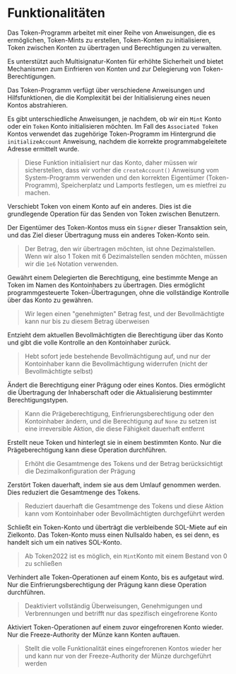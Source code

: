 
# Funktionalitäten

Das Token-Programm arbeitet mit einer Reihe von Anweisungen, die es ermöglichen, Token-Mints zu erstellen, Token-Konten zu initialisieren, Token zwischen Konten zu übertragen und Berechtigungen zu verwalten.

Es unterstützt auch Multisignatur-Konten für erhöhte Sicherheit und bietet Mechanismen zum Einfrieren von Konten und zur Delegierung von Token-Berechtigungen.

<ArticleSection name="Initialisierung eines Kontos" id="intializing-an-account" level="h2" />

Das Token-Programm verfügt über verschiedene Anweisungen und Hilfsfunktionen, die die Komplexität bei der Initialisierung eines neuen Kontos abstrahieren.

Es gibt unterschiedliche Anweisungen, je nachdem, ob wir ein `Mint` Konto oder ein `Token` Konto initialisieren möchten. Im Fall des `Associated Token` Kontos verwendet das zugehörige Token-Programm im Hintergrund die `initializeAccount` Anweisung, nachdem die korrekte programmabgeleitete Adresse ermittelt wurde.

> Diese Funktion initialisiert nur das Konto, daher müssen wir sicherstellen, dass wir vorher die `createAccount()` Anweisung vom System-Programm verwenden und den korrekten Eigentümer (Token-Programm), Speicherplatz und Lamports festlegen, um es mietfrei zu machen.

<ArticleSection name="Übertragung" id="transfer" level="h2" />

Verschiebt Token von einem Konto auf ein anderes. Dies ist die grundlegende Operation für das Senden von Token zwischen Benutzern.

Der Eigentümer des Token-Kontos muss ein `Signer` dieser Transaktion sein, und das Ziel dieser Übertragung muss ein anderes Token-Konto sein.

> Der Betrag, den wir übertragen möchten, ist ohne Dezimalstellen. Wenn wir also 1 Token mit 6 Dezimalstellen senden möchten, müssen wir die `1e6` Notation verwenden.

<ArticleSection name="Genehmigen" id="approve" level="h2" />

Gewährt einem Delegierten die Berechtigung, eine bestimmte Menge an Token im Namen des Kontoinhabers zu übertragen. Dies ermöglicht programmgesteuerte Token-Übertragungen, ohne die vollständige Kontrolle über das Konto zu gewähren.

> Wir legen einen "genehmigten" Betrag fest, und der Bevollmächtigte kann nur bis zu diesem Betrag überweisen

<ArticleSection name="Widerrufen" id="revoke" level="h2" />

Entzieht dem aktuellen Bevollmächtigten die Berechtigung über das Konto und gibt die volle Kontrolle an den Kontoinhaber zurück.

> Hebt sofort jede bestehende Bevollmächtigung auf, und nur der Kontoinhaber kann die Bevollmächtigung widerrufen (nicht der Bevollmächtigte selbst)

<ArticleSection name="Berechtigung festlegen" id="set-authority" level="h2" />

Ändert die Berechtigung einer Prägung oder eines Kontos. Dies ermöglicht die Übertragung der Inhaberschaft oder die Aktualisierung bestimmter Berechtigungstypen.

> Kann die Prägeberechtigung, Einfrierungsberechtigung oder den Kontoinhaber ändern, und die Berechtigung auf `None` zu setzen ist eine irreversible Aktion, die diese Fähigkeit dauerhaft entfernt

<ArticleSection name="Prägen" id="mint-to" level="h2" />

Erstellt neue Token und hinterlegt sie in einem bestimmten Konto. Nur die Prägeberechtigung kann diese Operation durchführen.

> Erhöht die Gesamtmenge des Tokens und der Betrag berücksichtigt die Dezimalkonfiguration der Prägung

<ArticleSection name="Verbrennen" id="burn" level="h2" />

Zerstört Token dauerhaft, indem sie aus dem Umlauf genommen werden. Dies reduziert die Gesamtmenge des Tokens.

> Reduziert dauerhaft die Gesamtmenge des Tokens und diese Aktion kann vom Kontoinhaber oder Bevollmächtigten durchgeführt werden

<ArticleSection name="Konto schließen" id="close-account" level="h2" />

Schließt ein Token-Konto und überträgt die verbleibende SOL-Miete auf ein Zielkonto. Das Token-Konto muss einen Nullsaldo haben, es sei denn, es handelt sich um ein natives SOL-Konto.

> Ab Token2022 ist es möglich, ein `Mint`Konto mit einem Bestand von 0 zu schließen

<ArticleSection name="Konto einfrieren" id="set-mint-to" level="h2" />

Verhindert alle Token-Operationen auf einem Konto, bis es aufgetaut wird. Nur die Einfrierungsberechtigung der Prägung kann diese Operation durchführen.

> Deaktiviert vollständig Überweisungen, Genehmigungen und Verbrennungen und betrifft nur das spezifisch eingefrorene Konto

<ArticleSection name="Konto auftauen" id="thaw-account" level="h2" />

Aktiviert Token-Operationen auf einem zuvor eingefrorenen Konto wieder. Nur die Freeze-Authority der Münze kann Konten auftauen.

> Stellt die volle Funktionalität eines eingefrorenen Kontos wieder her und kann nur von der Freeze-Authority der Münze durchgeführt werden
